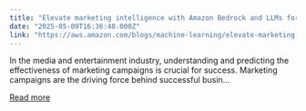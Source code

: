 ```yaml
---
title: "Elevate marketing intelligence with Amazon Bedrock and LLMs for content creation, sentiment analysis, and campaign performance evaluation"
date: "2025-05-09T16:36:40.000Z"
link: "https://aws.amazon.com/blogs/machine-learning/elevate-marketing-intelligence-with-amazon-bedrock-and-llms-for-content-creation-sentiment-analysis-and-campaign-performance-evaluation/"
---
```


In the media and entertainment industry, understanding and predicting the effectiveness of marketing campaigns is crucial for success. Marketing campaigns are the driving force behind successful busin...

[Read more](https://aws.amazon.com/blogs/machine-learning/elevate-marketing-intelligence-with-amazon-bedrock-and-llms-for-content-creation-sentiment-analysis-and-campaign-performance-evaluation/)
